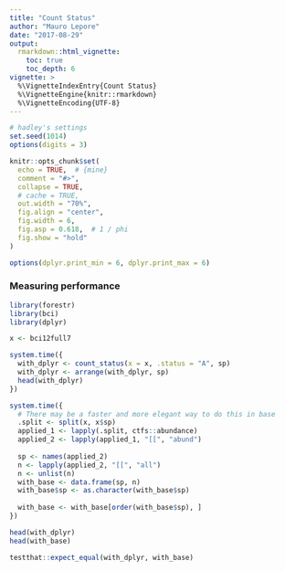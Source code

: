 ```yaml
---
title: "Count Status"
author: "Mauro Lepore"
date: "2017-08-29"
output: 
  rmarkdown::html_vignette:
    toc: true
    toc_depth: 6
vignette: >
  %\VignetteIndexEntry{Count Status}
  %\VignetteEngine{knitr::rmarkdown}
  %\VignetteEncoding{UTF-8}
---
```


```r
# hadley's settings
set.seed(1014)
options(digits = 3)

knitr::opts_chunk$set(
  echo = TRUE,  # {mine}
  comment = "#>",
  collapse = TRUE,
  # cache = TRUE,
  out.width = "70%",
  fig.align = "center",
  fig.width = 6,
  fig.asp = 0.618,  # 1 / phi
  fig.show = "hold"
)

options(dplyr.print_min = 6, dplyr.print_max = 6)
```







### Measuring performance

```r
library(forestr)
library(bci)
library(dplyr)

x <- bci12full7

system.time({
  with_dplyr <- count_status(x = x, .status = "A", sp)
  with_dplyr <- arrange(with_dplyr, sp)
  head(with_dplyr)
})

system.time({
  # There may be a faster and more elegant way to do this in base
  .split <- split(x, x$sp)
  applied_1 <- lapply(.split, ctfs::abundance)
  applied_2 <- lapply(applied_1, "[[", "abund")
  
  sp <- names(applied_2)
  n <- lapply(applied_2, "[[", "all")
  n <- unlist(n)
  with_base <- data.frame(sp, n)
  with_base$sp <- as.character(with_base$sp)
  
  with_base <- with_base[order(with_base$sp), ]
})

head(with_dplyr)
head(with_base)

testthat::expect_equal(with_dplyr, with_base)
```

